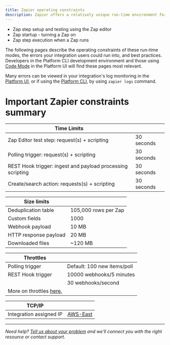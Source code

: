 ```yaml
---
title: Zapier operating constraints
description: Zapier offers a relatively unique run-time environment for your integration and its requests to your API. The environment is stateless and restricts both execution time and payload size to offer normalized reliability and running time. There are three distinct contexts of this run-time that your integration will need to consider.
---
```

*   Zap step setup and testing using the Zap editor
*   Zap startup - turning a Zap on
*   Zap step execution when a Zap runs

The following pages describe the operating constraints of these run-time modes, the errors your integration users could run into, and best practices. Developers in the Platform CLI development environment and those using [Code Mode](/platform/build/code-mode) in the Platform UI will find these pages most relevant.

Many errors can be viewed in your integration's log monitoring in the [Platform UI](/platform/build/test-monitoring), or if using the [Platform CLI](https://github.com/zapier/zapier-platform/blob/main/packages/cli/README.md#handling-throttled-requests), by using `zapier logs` command.

# Important Zapier constraints summary

| Time Limits |     |
| --- | --- |
| Zap Editor test step: request(s) + scripting | 30 seconds |
| Polling trigger: request(s) + scripting | 30 seconds |
| REST Hook trigger: ingest and payload processing scripting | 30 seconds |
| Create/search action: requests(s) + scripting | 30 seconds |

| Size limits |     |
| --- | --- |
| Deduplication table | 105,000 rows per Zap |
| Custom fields | 1000 |
| Webhook payload | 10 MB |
| HTTP response payload | 20 MB |
| Downloaded files | ~120 MB |

| Throttles |     |
| --- | --- |
| Polling trigger | Default: 100 new items/poll |
| REST Hook trigger | 10000 webhooks/5 minutes |
|     | 30 webhooks/second |
| More on throttles [here.](https://help.zapier.com/hc/en-us/articles/8496181445261#h_01H91ED0PQ782E3B34ZRB5DXF7) |     |

| TCP/IP |     |
| --- | --- |
| Integration assigned IP | [AWS-East](https://zapier.com/help/troubleshoot/behavior/cant-access-or-use-zapier-with-other-apps) |

- - -

_Need help? [Tell us about your problem](https://developer.zapier.com/contact) and we'll connect you with the right resource or contact support._
